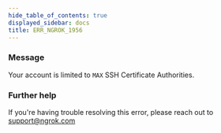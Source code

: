 ```yaml
---
hide_table_of_contents: true
displayed_sidebar: docs
title: ERR_NGROK_1956
---
```


### Message

Your account is limited to `MAX` SSH Certificate Authorities.

### Further help

If you're having trouble resolving this error, please reach out to [support@ngrok.com](mailto:support@ngrok.com?subject=Help%20with%20ERR_NGROK_1956)

